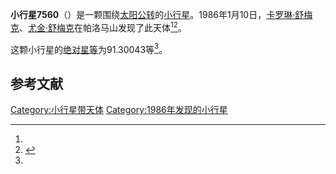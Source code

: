 {{Infobox planet
| bgcolour = #FFFFC0
| name = 7560 Spudis
| symbol = 
| image = 
| caption = 
| discovery = yes
| discovery_ref = 
| discoverer = [[卡罗琳·舒梅克|卡罗琳·舒梅克]]、[[尤金·舒梅克|尤金·舒梅克]]
| discovery_site = [[帕洛马山|帕洛马山]] 
| discovered = 1986年1月10日
| designations = yes
| mp_name = 
| named_after = 
| alt_names = 1986 AJ/ 1990 OR
| mp_category = [[主带内小行星|主带内小行星]]
| orbit_ref = <ref name="a">[http://ssd.jpl.nasa.gov/sbdb.cgi?sstr=7560 7560 Spudis] {{Wayback|url=http://ssd.jpl.nasa.gov/sbdb.cgi?sstr=7560 |date=20201124024736 }}，小行星數據庫瀏覽器（JPL Small-Body Database Browser）－[[美国国家航空航天局|美国国家航空航天局]]喷气推进实验室</ref>
| epoch = 2456400.5 (2013年4月18日更新)
| aphelion = {{convert|2.1603380|AU|km|3|abbr=on|lk=out}}
| perihelion = {{convert|1.7503270|AU|km|3|abbr=on}}
| semimajor = {{convert|1.9553325|AU|km|3|abbr=on}}
| eccentricity = 0.1048443
| period = 998.6869209 [[日|日]]<br />2.73[[儒略年|儒略年]]
| avg_speed = 
| inclination = 16.85863
| asc_node = 290.65078
| mean_anomaly = 
| arg_peri = 91.30043
| satellites = 
| physical_characteristics = yes
| dimensions = 
| mass = 
| density = 
| surface_grav = 
| escape_velocity = 
| sidereal_day = 
| axial_tilt = 
| pole_ecliptic_lat = 
| pole_ecliptic_lon = 
| albedo = 
| temperatures= 
| temp_name1 = 
| mean_temp_1 = 
| max_temp_1 = 
| temp_name2 = 
| max_temp_2 = 
| spectral_type = 
| abs_magnitude = 91.30043
}}

'''小行星7560'''（{{lang-en|7560 Spudis}}）是一颗围绕[[太阳|太阳]][[公转|公转]]的[[小行星|小行星]]。1986年1月10日，[[卡罗琳·舒梅克|卡罗琳·舒梅克]]、[[尤金·舒梅克|尤金·舒梅克]]在帕洛马山发现了此天体<ref name="a" /><ref>{{cite news|title=小行星列表|url=http://cfa-www.harvard.edu/iau/lists/NumberedMPs.txt|accessdate=2013-07-08|newspaper=哈佛大学|archive-date=2008-05-17|archive-url=https://web.archive.org/web/20080517010638/http://cfa-www.harvard.edu/iau/lists/NumberedMPs.txt|dead-url=no}}</ref>。

这颗小行星的[[绝对星等|绝对星等]]为91.30043等<ref name="a" />。

==参考文献==
{{reflist}}
{{Minor Planet Number|[[小行星7559|小行星7559]]|[[小行星7561|小行星7561]]}}

{{小天体}}

[[Category:小行星带天体|Category:小行星带天体]]
[[Category:1986年发现的小行星|Category:1986年发现的小行星]]

{{asteroid-stub}}